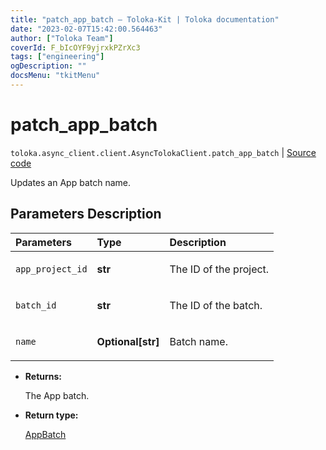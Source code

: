 ```yaml
---
title: "patch_app_batch — Toloka-Kit | Toloka documentation"
date: "2023-02-07T15:42:00.564463"
author: ["Toloka Team"]
coverId: F_bIcOYF9yjrxkPZrXc3
tags: ["engineering"]
ogDescription: ""
docsMenu: "tkitMenu"
---
```


# patch_app_batch
`toloka.async_client.client.AsyncTolokaClient.patch_app_batch` | [Source code](https://github.com/Toloka/toloka-kit/blob/v1.1.3/src/client/__init__.py#L0)

Updates an App batch name.

## Parameters Description

| Parameters | Type | Description |
| :----------| :----| :-----------|
`app_project_id`|**str**|<p>The ID of the project.</p>
`batch_id`|**str**|<p>The ID of the batch.</p>
`name`|**Optional\[str\]**|<p>Batch name.</p>

* **Returns:**

  The App batch.

* **Return type:**

  [AppBatch](/docs/toloka-kit/reference/toloka.client.app.AppBatch)
